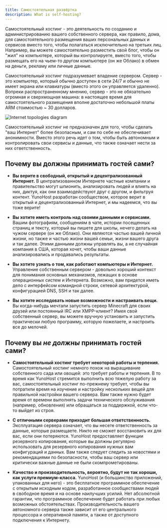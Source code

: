 ```yaml
---
title: Самостоятельная развёртка
description: What is self-hosting?
---
```


Самостоятельный хостинг - это деятельность по созданию и администрированию вашего собственного сервера, как правило, дома, для самостоятельного размещения ваших персональных данных и сервисов вместо того, чтобы полагаться исключительно на третьих лиц. Например, вы можете самостоятельно разместить свой блог, чтобы он "жил" на компьютере, который вы контролируете, вместо того, чтобы размещать его на чьем-то другом компьютере (он же Облако) в обмен на деньги, рекламу или личные данные.

Самостоятельный хостинг подразумевает владение сервером. Сервер - это компьютер, который обычно доступен в сети 24/7 и обычно не имеет экрана или клавиатуры (вместо этого он управляется удаленно). Вопреки распространенному мнению, сервер - это не обязательно огромная и сверхмощная машина: в настоящее время для самостоятельного размещения вполне достаточно небольшой платы ARM стоимостью ~ 30 долларов.

![Internet topologies diagram](/img/internet_topologies.png)

Самостоятельный хостинг не предназначен для того, чтобы сделать "ваш Интернет" более безопасным, и сам по себе не обеспечивает анонимности. Вместо этого речь идет о том, чтобы быть автономным и контролировать свои сервисы и данные, что также означает нести за них ответственность.

## Почему вы должны принимать гостей сами?

- **Вы верите в свободный, открытый и децентрализованный Интернет.** В централизованном Интернете частные компании и правительство могут шпионить, анализировать людей и влиять на них, диктуя, как они взаимодействуют друг с другом, и фильтруя контент. YunoHost разработан сообществом, которое верит в открытый и децентрализованный Интернет, и мы надеемся, что вы тоже верите!

- **Вы хотите иметь контроль над своими данными и сервисами.** Вашим фотографиям, сообщениям в чате, истории посещенных страниц и тексту, который вы пишете для школы, нечего делать на чужом сервере (он же Облако). Они являются частью вашей личной жизни, но также и частью жизни вашей семьи, жизни вашего друга и так далее. Этими данными должны управлять *вы*, а не случайная компания в США, которая хочет, чтобы ваши данные анализировались и продавались результаты.

- **Вы хотите узнать о том, как работают компьютеры и Интернет.** Управление собственным сервером - довольно хороший контекст для понимания основных механизмов, лежащих в основе операционных систем и Интернета. Возможно, вам придется иметь дело с интерфейсом командной строки, сетевой архитектурой, конфигурацией DNS, SSH и так далее.

- **Вы хотите исследовать новые возможности и настраивать вещи.** Вы когда-нибудь мечтали запустить сервер Minecraft для своих друзей или постоянный IRC или XMPP-клиент? Имея свой собственный сервер, вы можете вручную установить и запустить практически любую программу, которую пожелаете, и настроить все до мелочей.

## Почему вы *не должны* принимать гостей сами?

- **Самостоятельный хостинг требует некоторой работы и терпения.** Самостоятельный хостинг немного похож на выращивание собственного сада или овощей: это требует работы и терпения. В то время как YunoHost стремится выполнить всю тяжелую работу за вас, самостоятельный хостинг по-прежнему требует, чтобы вы потратили время на изучение и настройку нескольких вещей для правильной настройки вашего сервера. Вам также нужно будет время от времени выполнять задачи технического обслуживания (например, обновления) или обращаться за поддержкой, если что-то выйдет из строя.

- **С отличными серверами приходит большая ответственность.** Эксплуатация сервера означает, что вы несете ответственность за данные, которые размещаете. Никто не сможет восстановить их для вас, если они потеряются. YunoHost предоставляет функции резервного копирования, которые вы должны регулярно использовать для резервного копирования нужных вам конфигураций и данных. Вам также следует следить за новостями и рекомендациями по безопасности, чтобы ваш сервер или критически важные данные не были скомпрометированы.

- **Качество и производительность, вероятно, будут не так хороши, как услуги премиум-класса.** YunoHost (и большинство приложений, упакованных для него) - это бесплатное программное обеспечение с открытым исходным кодом, разработанное сообществами людей в свободное время и на основе наилучших усилий. Нет абсолютной гарантии, что программное обеспечение будет работать при любых возможных обстоятельствах. Производительность вашего автономного сервера также зависит от его центрального процессора и оперативной памяти, а также от доступного подключения к Интернету.
